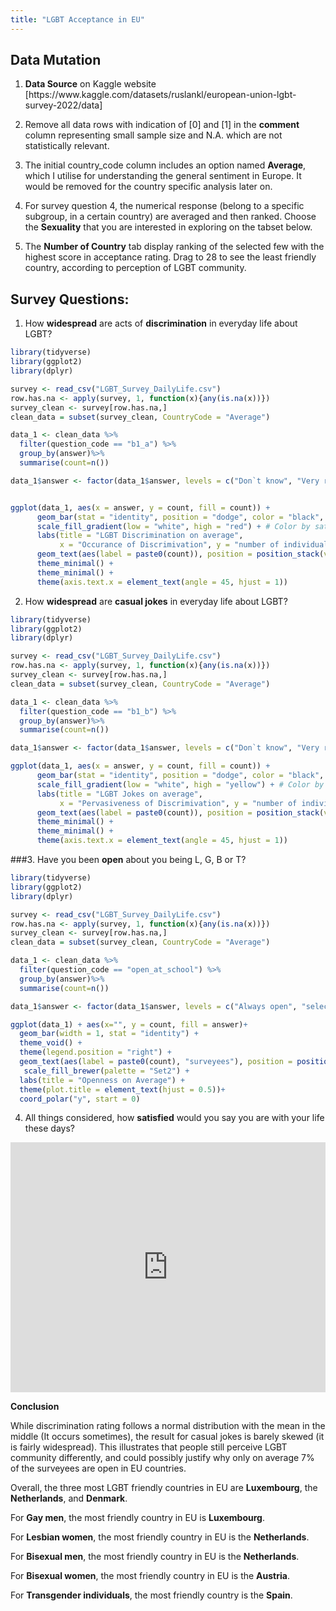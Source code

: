 ```yaml
---
title: "LGBT Acceptance in EU"
---
```


## Data Mutation 
1. **Data Source** on Kaggle website  [https://www.kaggle.com/datasets/ruslankl/european-union-lgbt-survey-2022/data]

2. Remove all data rows with indication of [0] and [1] in the **comment** column representing small sample size and N.A. which are not statistically relevant.
 
3. The initial country_code column includes an option named **Average**, which I utilise for understanding the general sentiment in Europe. It would be removed for the country specific analysis later on.

4. For survey question 4, the numerical response (belong to a specific subgroup, in a certain country) are averaged and then ranked. Choose the **Sexuality** that you are interested in exploring on the tabset below. 

5. The **Number of Country** tab display ranking of the selected few with the highest score in acceptance rating. Drag to 28 to see the least friendly country, according to perception of LGBT community. 

## Survey Questions:
1. How **widespread** are acts of **discrimination** in everyday life about LGBT?

```r
library(tidyverse)
library(ggplot2)
library(dplyr)

survey <- read_csv("LGBT_Survey_DailyLife.csv") 
row.has.na <- apply(survey, 1, function(x){any(is.na(x))})
survey_clean <- survey[row.has.na,]
clean_data = subset(survey_clean, CountryCode = "Average")

data_1 <- clean_data %>% 
  filter(question_code == "b1_a") %>%
  group_by(answer)%>%
  summarise(count=n())

data_1$answer <- factor(data_1$answer, levels = c("Don`t know", "Very rare", "Fairly rare", "Fairly widespread", "Very widespread"))


ggplot(data_1, aes(x = answer, y = count, fill = count)) +
      geom_bar(stat = "identity", position = "dodge", color = "black", alpha = 0.8) +
      scale_fill_gradient(low = "white", high = "red") + # Color by satisfaction level
      labs(title = "LGBT Discrimination on average",
           x = "Occurance of Discrimivation", y = "number of individuals") +
      geom_text(aes(label = paste0(count)), position = position_stack(vjust =0.5),size = 3)+
      theme_minimal() +
      theme_minimal() +
      theme(axis.text.x = element_text(angle = 45, hjust = 1))
```

2. How **widespread** are **casual jokes** in everyday life about LGBT?

```r
library(tidyverse)
library(ggplot2)
library(dplyr)

survey <- read_csv("LGBT_Survey_DailyLife.csv") 
row.has.na <- apply(survey, 1, function(x){any(is.na(x))})
survey_clean <- survey[row.has.na,]
clean_data = subset(survey_clean, CountryCode = "Average")

data_1 <- clean_data %>% 
  filter(question_code == "b1_b") %>%
  group_by(answer)%>%
  summarise(count=n())

data_1$answer <- factor(data_1$answer, levels = c("Don`t know", "Very rare", "Fairly rare", "Fairly widespread", "Very widespread"))

ggplot(data_1, aes(x = answer, y = count, fill = count)) +
      geom_bar(stat = "identity", position = "dodge", color = "black", alpha = 0.8) +
      scale_fill_gradient(low = "white", high = "yellow") + # Color by satisfaction level
      labs(title = "LGBT Jokes on average",
           x = "Pervasiveness of Discrimivation", y = "number of individuals") +
      geom_text(aes(label = paste0(count)), position = position_stack(vjust =0.5),size = 3)+
      theme_minimal() +
      theme_minimal() +
      theme(axis.text.x = element_text(angle = 45, hjust = 1))
```

###3. Have you been **open** about you being L, G, B or T?

```r
library(tidyverse)
library(ggplot2)
library(dplyr)

survey <- read_csv("LGBT_Survey_DailyLife.csv") 
row.has.na <- apply(survey, 1, function(x){any(is.na(x))})
survey_clean <- survey[row.has.na,]
clean_data = subset(survey_clean, CountryCode = "Average")

data_1 <- clean_data %>% 
  filter(question_code == "open_at_school") %>%
  group_by(answer)%>%
  summarise(count=n())

data_1$answer <- factor(data_1$answer, levels = c("Always open", "selectively open", "hide LGBT identity"))

ggplot(data_1) + aes(x="", y = count, fill = answer)+   
  geom_bar(width = 1, stat = "identity") +
  theme_void() +
  theme(legend.position = "right") +
  geom_text(aes(label = paste0(count), "surveyees"), position = position_stack(vjust =0.5),size = 6)+
   scale_fill_brewer(palette = "Set2") +
  labs(title = "Openness on Average") +
  theme(plot.title = element_text(hjust = 0.5))+
  coord_polar("y", start = 0) 
```

4. All things considered, how **satisfied** would you say you are with your life these days?
  
```{=html}
<iframe height="400" width="100%" frameborder="no" src="https://irridiumhzt.shinyapps.io/Chart/"> </iframe>
```


**Conclusion**

While discrimination rating follows a normal distribution with the mean in the middle (It occurs sometimes), the result for casual jokes is barely skewed (it is fairly widespread). This illustrates that people still perceive LGBT community differently, and could possibly justify why only on average 7% of the surveyees are open in EU countries. 

Overall, the three most LGBT friendly countries in EU are **Luxembourg**, the **Netherlands**, and **Denmark**.

For **Gay men**, the most friendly country in EU is **Luxembourg**.

For **Lesbian women**, the most friendly country in EU is the **Netherlands**.

For **Bisexual men**, the most friendly country in EU is the **Netherlands**.

For **Bisexual women**, the most friendly country in EU is the **Austria**.

For **Transgender individuals**, the most friendly country is the **Spain**.